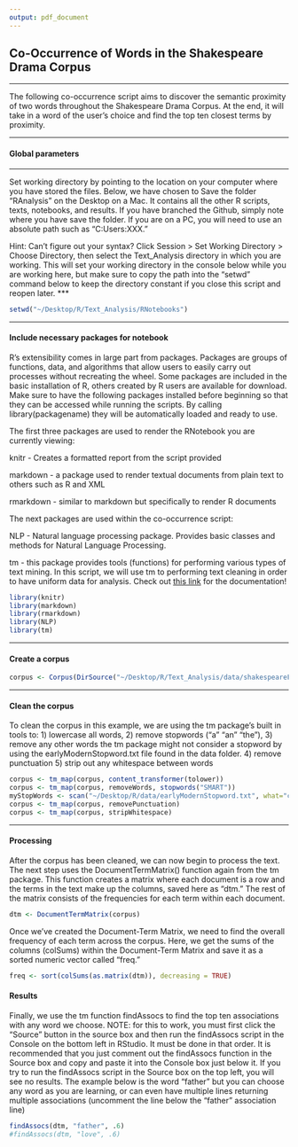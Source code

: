 ```yaml
---
output: pdf_document
---
```


## Co-Occurrence of Words in the Shakespeare Drama Corpus
***
The following co-occurrence script aims to discover the semantic proximity of two words throughout the Shakespeare Drama Corpus. At the end, it will take in a word of the user's choice and find the top ten closest terms by proximity. 

***

#### Global parameters 
***
Set working directory by pointing to the location on your computer where you have stored the files. Below, we have chosen to Save the folder "RAnalysis" on the Desktop on a Mac. It contains all the other R scripts, texts, notebooks, and results. If you have branched the Github, simply note where you have save the folder. If you are on a PC, you will need to use an absolute path such as "C:Users:XXX."

Hint: Can't figure out your syntax? Click Session > Set Working Directory > Choose Directory, then select the Text_Analysis directory in which you are working. This will set your working directory in the console below while you are working here, but make sure to copy the path into the "setwd" command below to keep the directory constant if you close this script and reopen later.
***
```r
setwd("~/Desktop/R/Text_Analysis/RNotebooks")
```

***

#### Include necessary packages for notebook 

R's extensibility comes in large part from packages. Packages are groups of functions, data, and algorithms that allow users to easily carry out processes without recreating the wheel. Some packages are included in the basic installation of R, others created by R users are available for download. Make sure to have the following packages installed before beginning so that they can be accessed while running the scripts. By calling library(packagename) they will be automatically loaded and ready to use.

The first three packages are used to render the RNotebook you are currently viewing:

knitr - Creates a formatted report from the script provided

markdown - a package used to render textual documents from plain text to others such as R and XML

rmarkdown - similar to markdown but specifically to render R documents


The next packages are used within the co-occurrence script:

NLP - Natural language processing package. Provides basic classes and methods for Natural Language Processing.

tm - this package provides tools (functions) for performing various types of text mining. In this script, we will use tm to performing text cleaning in order to have uniform data for analysis. Check out [this link](https://cran.r-project.org/web/packages/tm/vignettes/tm.pdf) for the documentation!



```r
library(knitr)
library(markdown)
library(rmarkdown)
library(NLP)
library(tm)
```


***

#### Create a corpus 

```r
corpus <- Corpus(DirSource("~/Desktop/R/Text_Analysis/data/shakespeareFolger"))
```

***

#### Clean the corpus

To clean the corpus in this example, we are using the tm package's built in tools to:
1) lowercase all words, 
2) remove stopwords ("a" "an" "the"), 
3) remove any other words the tm package might not consider a stopword by using the earlyModernStopword.txt file found in the data folder.
4) remove punctuation
5) strip out any whitespace between words 

```r
corpus <- tm_map(corpus, content_transformer(tolower))
corpus <- tm_map(corpus, removeWords, stopwords("SMART"))
myStopWords <- scan("~/Desktop/R/data/earlyModernStopword.txt", what="character", sep="\n")
corpus <- tm_map(corpus, removePunctuation)
corpus <- tm_map(corpus, stripWhitespace)
```

***

#### Processing

After the corpus has been cleaned, we can now begin to process the text. The next step uses the DocumentTermMatrix() function again from the tm package. This function creates a matrix where each document is a row and the terms in the text make up the columns, saved here as "dtm." The rest of the matrix consists of the frequencies for each term within each document.

```r
dtm <- DocumentTermMatrix(corpus)
```

Once we've created the Document-Term Matrix, we need to find the overall frequency of each term across the corpus. Here, we get the sums of the columns (colSums) within the Document-Term Matrix and save it as a sorted numeric vector called "freq."

```r
freq <- sort(colSums(as.matrix(dtm)), decreasing = TRUE)
```

#### Results

Finally, we use the tm function findAssocs to find the top ten associations with any word we choose. NOTE: for this to work, you must first click the "Source" button in the source box and then run the findAssocs script in the Console on the bottom left in RStudio. It must be done in that order. It is recommended that you just comment out the findAssocs function in the Source box and copy and paste it into the Console box just below it. If you try to run the findAssocs script in the Source box on the top left, you will see no results. The example below is the word "father" but you can choose any word as you are learning, or can even have multiple lines returning multiple associations (uncomment the line below the "father" association line)

```r
findAssocs(dtm, "father", .6)
#findAssocs(dtm, "love", .6)
```









